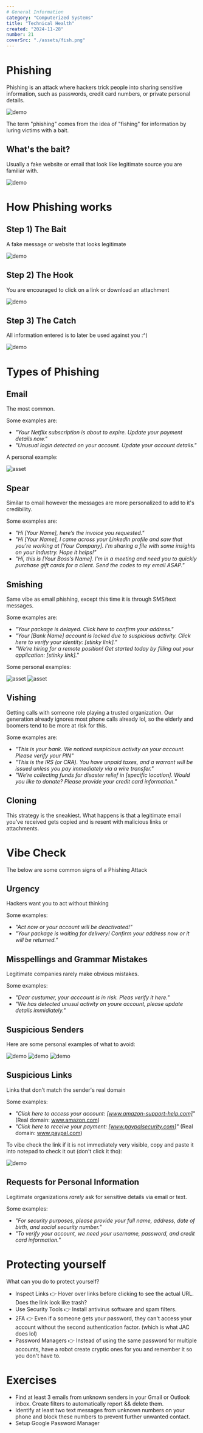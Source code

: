 ```yaml
---
# General Information
category: "Computerized Systems"
title: "Technical Health"
created: "2024-11-28"
number: 21
coverSrc: "./assets/fish.png"
---
```


# Phishing

Phishing is an attack where hackers trick people into sharing sensitive information, such as passwords, credit card numbers, or private personal details.

![demo](./assets/fish.png)

The term "phishing" comes from the idea of "fishing" for information by luring victims with a bait.

## What's the bait?

Usually a fake website or email that look like legitimate source you are familiar with.

![demo](./assets/fishing.png)

# How Phishing works

## Step 1) The Bait

A fake message or website that looks legitimate

![demo](./assets/1.png)

## Step 2) The Hook

You are encouraged to click on a link or download an attachment

![demo](./assets/2.png)

## Step 3) The Catch

All information entered is to later be used against you :^)

![demo](./assets/3.png)

# Types of Phishing

## Email

The most common.

Some examples are:

- _"Your Netflix subscription is about to expire. Update your payment details now."_
- _"Unusual login detected on your account. Update your account details."_

A personal example:

![asset](./assets/email.png)

## Spear

Similar to email however the messages are more personalized to add to it's credibility.

Some examples are:

- _"Hi [Your Name], here’s the invoice you requested."_
- _"Hi [Your Name], I came across your LinkedIn profile and saw that you’re working at [Your Company]. I’m sharing a file with some insights on your industry. Hope it helps!"_
- _"Hi, this is [Your Boss’s Name]. I’m in a meeting and need you to quickly purchase gift cards for a client. Send the codes to my email ASAP."_

## Smishing

Same vibe as email phishing, except this time it is through SMS/text messages.

Some examples are:

- _"Your package is delayed. Click here to confirm your address."_
- _"Your [Bank Name] account is locked due to suspicious activity. Click here to verify your identity: [stinky link]."_
- _"We’re hiring for a remote position! Get started today by filling out your application: [stinky link]."_

Some personal examples:

![asset](./assets/text.png)
![asset](./assets/text2.png)

## Vishing

Getting calls with someone role playing a trusted organization. Our generation already ignores most phone calls already lol, so the elderly and boomers tend to be more at risk for this.

Some examples are:

- _"This is your bank. We noticed suspicious activity on your account. Please verify your PIN"_
- _"This is the IRS (or CRA). You have unpaid taxes, and a warrant will be issued unless you pay immediately via a wire transfer."_
- _"We’re collecting funds for disaster relief in [specific location]. Would you like to donate? Please provide your credit card information."_

## Cloning

This strategy is the sneakiest. What happens is that a legitimate email you’ve received gets copied and is resent with malicious links or attachments.

# Vibe Check

The below are some common signs of a Phishing Attack

## Urgency

Hackers want you to act without thinking

Some examples:

- _"Act now or your account will be deactivated!"_
- _"Your package is waiting for delivery! Confirm your address now or it will be returned."_

## Misspellings and Grammar Mistakes

Legitimate companies rarely make obvious mistakes.

Some examples:

- _"Dear custumer, your acccount is in risk. Pleas verify it here."_
- _"We has detected unusul activity on youre account, please update details immidiately."_

## Suspicious Senders

Here are some personal examples of what to avoid:

![demo](./assets/4.png)
![demo](./assets/5.png)
![demo](./assets/6.png)

## Suspicious Links

Links that don’t match the sender's real domain

Some examples:

- _"Click here to access your account: [www.amazon-support-help.com]"_ (Real domain: www.amazon.com)
- _"Click here to receive your payment: [www.paypalsecurity.com]"_ (Real domain: www.paypal.com)

To vibe check the link if it is not immediately very visible, copy and paste it into notepad to check it out (don't click it tho):

![demo](./assets/nope.png)

## Requests for Personal Information

Legitimate organizations _rarely_ ask for sensitive details via email or text.

Some examples:

- _"For security purposes, please provide your full name, address, date of birth, and social security number."_
- _"To verify your account, we need your username, password, and credit card information."_

# Protecting yourself

What can you do to protect yourself?

- Inspect Links 👉 Hover over links before clicking to see the actual URL. Does the link look like trash?
- Use Security Tools 👉 Install antivirus software and spam filters.
- 2FA 👉 Even if a someone gets your password, they can't access your account without the second authentication factor. (which is what JAC does lol)
- Password Managers 👉 Instead of using the same password for multiple accounts, have a robot create cryptic ones for you and remember it so you don't have to.

# Exercises

- Find at least 3 emails from unknown senders in your Gmail or Outlook inbox. Create filters to automatically report && delete them.
- Identify at least two text messages from unknown numbers on your phone and block these numbers to prevent further unwanted contact.
- Setup Google Password Manager

